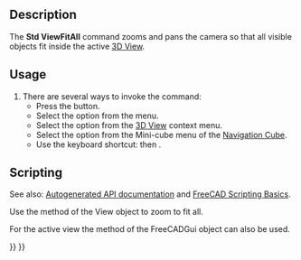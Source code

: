 <languages/>

{{Docnav
|[[Std_MainFullscreen|MainFullscreen]]
|[[Std_ViewFitSelection|ViewFitSelection]]
|[[Std_View_Menu|Std View Menu]]
|IconL=Std_MainFullscreen.svg
|IconR=Std_ViewFitSelection.svg
|IconC=Freecad.svg
}}

{{GuiCommand
|Name=Std ViewFitAll
|MenuLocation=View → Standard Views → Fit All
|Workbenches=All
|Shortcut={{KEY|V}} {{KEY|F}}
|SeeAlso=[[Std_ViewFitSelection|Std ViewFitSelection]]
}}

==Description==

The '''Std ViewFitAll''' command zooms and pans the camera so that all visible objects fit inside the active [[3D_View|3D View]].

==Usage==

# There are several ways to invoke the command:
#* Press the {{Button|[[Image:Std_ViewFitAll.svg|16px]] [[Std_ViewFitAll|Fit All]]}} button.
#* Select the {{MenuCommand|View → Standard Views → [[Image:Std_ViewFitAll.svg|16px]] Fit All}} option from the menu.
#* Select the {{MenuCommand|[[Image:Std_ViewFitAll.svg|16px]] Fit All}} option from the [[3D_View|3D View]] context menu.
#* Select the {{MenuCommand|[[Image:Std_ViewFitAll.svg|16px]] Fit All}} option from the Mini-cube menu of the [[Navigation_Cube|Navigation Cube]].
#* Use the keyboard shortcut: {{KEY|V}} then {{KEY|F}}.

==Scripting==

See also: [https://freecad.github.io/SourceDoc/ Autogenerated API documentation] and [[FreeCAD_Scripting_Basics|FreeCAD Scripting Basics]].

Use the {{incode|fitAll}} method of the View object to zoom to fit all.

{{Code|code=
import FreeCADGui

view = FreeCADGui.ActiveDocument.ActiveView
view.fitAll()
}}

For the active view the {{incode|SendMsgToActiveView}} method of the FreeCADGui object can also be used.

{{Code|code=
import FreeCADGui

FreeCADGui.SendMsgToActiveView("ViewFit")
}}


{{Docnav
|[[Std_MainFullscreen|MainFullscreen]]
|[[Std_ViewFitSelection|ViewFitSelection]]
|[[Std_View_Menu|Std View Menu]]
|IconL=Std_MainFullscreen.svg
|IconR=Std_ViewFitSelection.svg
|IconC=Freecad.svg
}}

{{Std_Base_navi{{#translation:}}}}
{{Userdocnavi{{#translation:}}}}